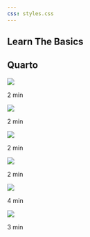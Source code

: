 ```yaml
---
css: styles.css
---
```



## Learn The Basics

## Quarto

::: card-group
::: card
![](thumbnails/intro-to-quarto.png){.card-img-top}

2 min

<a href="https://rstudio.wistia.com/medias/iuz3hallk4" class="stretched-link"></a>
:::

::: card
![](thumbnails/quarto-rstudio.png){.card-img-top}

2 min

<a href="https://rstudio.wistia.com/medias/1pptqj1cvm" class="stretched-link"></a>
:::

::: card
![](thumbnails/quarto-vscode.png){.card-img-top}

2 min

<a href="https://rstudio.wistia.com/medias/tl3ywwreyv" class="stretched-link"></a>
:::
:::

::: card-group
::: card
![](thumbnails/quarto-jupyter.png){.card-img-top}

2 min

<a href="https://rstudio.wistia.com/medias/qqkv71bcoq" class="stretched-link"></a>
:::

::: card
![](thumbnails/quarto-publish.png){.card-img-top}

4 min

<a href="https://rstudio.wistia.com/medias/888fkqw0mc" class="stretched-link"></a>
:::

::: card
![](thumbnails/advancing-quarto.png){.card-img-top}

3 min

<a href="https://rstudio.wistia.com/medias/hdyyddflqi" class="stretched-link"></a>
:::
:::
